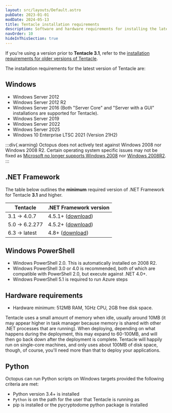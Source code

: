 ```yaml
---
layout: src/layouts/Default.astro
pubDate: 2023-01-01
modDate: 2024-05-13
title: Tentacle installation requirements
description: Software and hardware requirements for installing the latest version of Tentacle.
navOrder: 10
hideInThisSection: true
---
```


If you're using a version prior to **Tentacle 3.1**, refer to the [installation requirements for older versions of Tentacle](/docs/infrastructure/deployment-targets/tentacle/windows/requirements/legacy-requirements).

The installation requirements for the latest version of Tentacle are:

## Windows

-  Windows Server 2012
-  Windows Server 2012 R2
-  Windows Server 2016 (Both "Server Core" and "Server with a GUI" installations are supported for Tentacle).
-  Windows Server 2019
-  Windows Server 2022
-  Windows Server 2025
-  Windows 10 Enterprise LTSC 2021 (Version 21H2)

:::div{.warning}
Octopus does not actively test against Windows 2008 nor Windows 2008 R2. Certain operating system specific issues may not be fixed as [Microsoft no longer supports Windows 2008](https://docs.microsoft.com/en-us/lifecycle/products/windows-server-2008) nor [Windows 2008R2](https://docs.microsoft.com/en-us/lifecycle/products/windows-server-2008-r2).
:::

## .NET Framework

The table below outlines the **minimum** required version of .NET Framework for Tentacle **3.1** and higher.

| Tentacle       | .NET Framework version |
| -------------- | ---------------------- | 
| 3.1 -> 4.0.7   | 4.5.1+ ([download](https://dotnet.microsoft.com/download/dotnet-framework/thank-you/net451-web-installer)) |
| 5.0 -> 6.2.277 | 4.5.2+ ([download](https://dotnet.microsoft.com/download/dotnet-framework/thank-you/net452-web-installer)) |
| 6.3 -> latest  | 4.8+ ([download](https://dotnet.microsoft.com/download/dotnet-framework/thank-you/net48-web-installer)) |


## Windows PowerShell

- Windows PowerShell 2.0. This is automatically installed on 2008 R2.
- Windows PowerShell 3.0 or 4.0 is recommended, both of which are compatible with PowerShell 2.0, but execute against .NET 4.0+.
- Windows PowerShell 5.1 is required to run Azure steps

## Hardware requirements

- Hardware minimum: 512MB RAM, 1GHz CPU, 2GB free disk space.

Tentacle uses a small amount of memory when idle, usually around 10MB (it may appear higher in task manager because memory is shared with other .NET processes that are running). When deploying, depending on what happens during the deployment, this may expand to 60-100MB, and will then go back down after the deployment is complete. Tentacle will happily run on single-core machines, and only uses about 100MB of disk space, though, of course, you'll need more than that to deploy your applications.

<TentacleDownloads />

## Python

Octopus can run Python scripts on Windows targets provided the following criteria are met:

- Python version 3.4+ is installed
- `Python` is on the path for the user that Tentacle is running as
- pip is installed or the pycryptodome python package is installed
